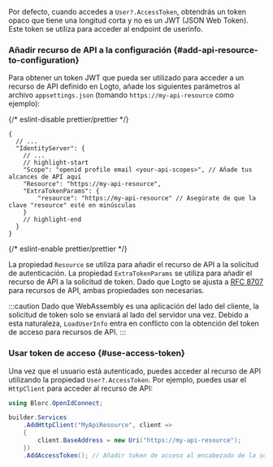
<ApiResourcesDescription />

Por defecto, cuando accedes a `User?.AccessToken`, obtendrás un token opaco que tiene una longitud corta y no es un JWT (JSON Web Token). Este token se utiliza para acceder al endpoint de userinfo.

### Añadir recurso de API a la configuración \{#add-api-resource-to-configuration}

Para obtener un token JWT que pueda ser utilizado para acceder a un recurso de API definido en Logto, añade los siguientes parámetros al archivo `appsettings.json` (tomando `https://my-api-resource` como ejemplo):

{/* eslint-disable prettier/prettier */}
```json5 title="appsettings.json"
{
  // ...
  "IdentityServer": {
    // ...
    // highlight-start
    "Scope": "openid profile email <your-api-scopes>", // Añade tus alcances de API aquí
    "Resource": "https://my-api-resource",
    "ExtraTokenParams": {
        "resource": "https://my-api-resource" // Asegúrate de que la clave "resource" esté en minúsculas
    }
    // highlight-end
  }
}
```
{/* eslint-enable prettier/prettier */}

La propiedad `Resource` se utiliza para añadir el recurso de API a la solicitud de autenticación. La propiedad `ExtraTokenParams` se utiliza para añadir el recurso de API a la solicitud de token. Dado que Logto se ajusta a [RFC 8707](https://tools.ietf.org/html/rfc8707) para recursos de API, ambas propiedades son necesarias.

:::caution
Dado que WebAssembly es una aplicación del lado del cliente, la solicitud de token solo se enviará al lado del servidor una vez. Debido a esta naturaleza, `LoadUserInfo` entra en conflicto con la obtención del token de acceso para recursos de API.
:::

### Usar token de acceso \{#use-access-token}

Una vez que el usuario está autenticado, puedes acceder al recurso de API utilizando la propiedad `User?.AccessToken`. Por ejemplo, puedes usar el `HttpClient` para acceder al recurso de API:

```csharp
using Blorc.OpenIdConnect;

builder.Services
    .AddHttpClient("MyApiResource", client =>
    {
        client.BaseAddress = new Uri("https://my-api-resource");
    })
    .AddAccessToken(); // Añadir token de acceso al encabezado de la solicitud
```
